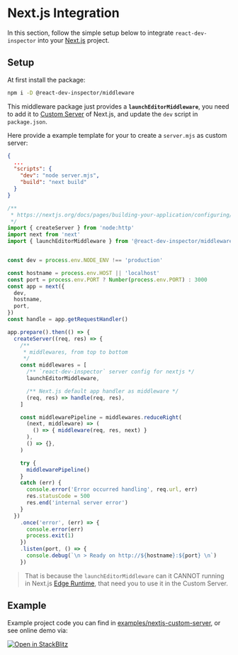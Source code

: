 
# Next.js Integration

<SnippetDeclaration />

In this section, follow the simple setup below to integrate `react-dev-inspector` into your [Next.js](https://nextjs.org) project.

## Setup

At first install the package:

```bash npm2yarn
npm i -D @react-dev-inspector/middleware
```

This middleware package just provides a **`launchEditorMiddleware`**,
you need to add it to [Custom Server](https://nextjs.org/docs/pages/building-your-application/configuring/custom-server) of Next.js,
and update the `dev` script in `package.json`.

Here provide a example template for your to create a `server.mjs` as custom server:

```json filename="package.json" showLineNumbers {4}
{
  ...
  "scripts": {
    "dev": "node server.mjs",
    "build": "next build"
  }
}
```

```js filename="server.mjs" showLineNumbers {6,27}
/**
 * https://nextjs.org/docs/pages/building-your-application/configuring/custom-server
 */
import { createServer } from 'node:http'
import next from 'next'
import { launchEditorMiddleware } from '@react-dev-inspector/middleware'


const dev = process.env.NODE_ENV !== 'production'

const hostname = process.env.HOST || 'localhost'
const port = process.env.PORT ? Number(process.env.PORT) : 3000
const app = next({
  dev,
  hostname,
  port,
})
const handle = app.getRequestHandler()

app.prepare().then(() => {
  createServer((req, res) => {
    /**
     * middlewares, from top to bottom
     */
    const middlewares = [
      /** `react-dev-inspector` server config for nextjs */
      launchEditorMiddleware,

      /** Next.js default app handler as middleware */
      (req, res) => handle(req, res),
    ]

    const middlewarePipeline = middlewares.reduceRight(
      (next, middleware) => (
        () => { middleware(req, res, next) }
      ),
      () => {},
    )

    try {
      middlewarePipeline()
    }
    catch (err) {
      console.error('Error occurred handling', req.url, err)
      res.statusCode = 500
      res.end('internal server error')
    }
  })
    .once('error', (err) => {
      console.error(err)
      process.exit(1)
    })
    .listen(port, () => {
      console.debug(`\n > Ready on http://${hostname}:${port} \n`)
    })
```

> That is because the `launchEditorMiddleware` can it CANNOT running in Next.js [Edge Runtime](https://github.com/vercel/next.js/discussions/34179),
that need you to use it in the Custom Server.


## Example

Example project code you can find in [examples/nextjs-custom-server](https://github.com/zthxxx/react-dev-inspector/blob/dev/examples/nextjs-custom-server/server.mjs),
or see online demo via:

[
  ![Open in StackBlitz](@components/stack-blitz/open-in-stackblitz.svg)
](https://stackblitz.com/github/zthxxx/react-dev-inspector/tree/dev/examples/nextjs-custom-server)

